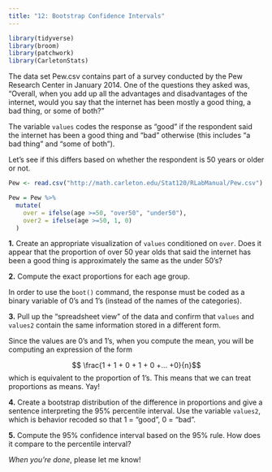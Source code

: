 ```yaml
---
title: "12: Bootstrap Confidence Intervals"
---
```


```r
library(tidyverse)
library(broom)
library(patchwork)
library(CarletonStats)
```

The data set Pew.csv contains part of a survey conducted by the Pew Research Center in January 2014. One of the questions they asked was, “Overall, when you add up all the advantages and disadvantages of the internet, would you say that the internet has been mostly a good thing, a bad thing, or some of both?”

The variable `values` codes the response as “good” if the respondent said the internet has been a good thing and “bad” otherwise (this includes “a bad thing” and “some of both”).

Let's see if this differs based on whether the respondent is 50 years or older or not. 

```r
Pew <- read.csv("http://math.carleton.edu/Stat120/RLabManual/Pew.csv")

Pew = Pew %>%
  mutate(
    over = ifelse(age >=50, "over50", "under50"),
    over2 = ifelse(age >=50, 1, 0)
  )
```
**1.** Create an appropriate visualization of `values` conditioned on `over`. Does it appear that the proportion of over 50 year olds that said the internet has been a good thing is approximately the same as the under 50's? 

**2.** Compute the exact proportions for each age group.

In order to use the `boot()` command, the response must be coded as a binary variable of 0's and 1's (instead of the names of the categories). 

**3.** Pull up the "spreadsheet view" of the data and confirm that `values` and `values2` contain the same information stored in a different form.

Since the values are 0's and 1's, when you compute the mean, you will be computing an expression of the form 

$$ \frac{1 + 1 + 0 + 1 + 0 +... +0}{n}$$
which is equivalent to the proportion of 1's. This means that we can treat proportions as means. Yay! 

**4.** Create a bootstrap distribution of the difference in proportions and give a sentence interpreting the 95% percentile interval. Use the variable `values2`, which is behavior recoded so that 1 = "good", 0 = "bad".

**5.** Compute the 95% confidence interval based on the 95% rule. How does it compare to the percentile interval? 

*When you're done*, please let me know! 
